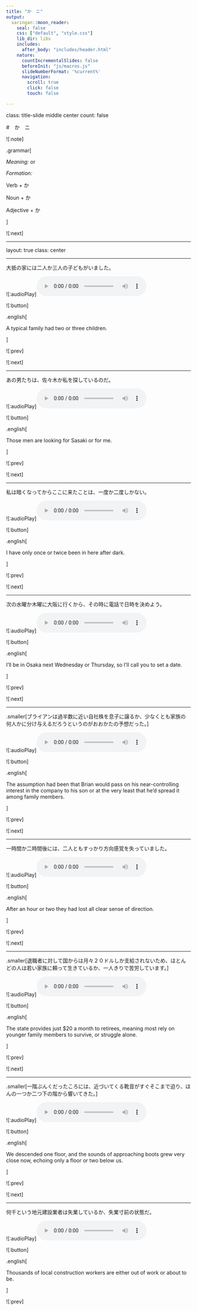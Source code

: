 ```yaml
---
title: "か　ニ"
output:
  xaringan::moon_reader:
    seal: false
    css: ["default", "style.css"]
    lib_dir: libs
    includes: 
      after_body: "includes/header.html"
    nature:
      countIncrementalSlides: false
      beforeInit: "js/macros.js"
      slideNumberFormat: '%current%'
      navigation:
        scroll: true
        click: false
        touch: false

---
```

class: title-slide middle center
count: false

#　か　ニ

![:note]

.grammar[

*Meaning:* or

*Formation:* 

Verb + か

Noun + か

Adjective + か

]

![:next]

---

layout: true
class: center

---

大抵の家には二人か三人の子どもがいました。

![:audioPlay]![:audio](15/ka-2-01.mp3)

![:button]

.english[

A typical family had two or three children.

]

![:prev]

![:next]

---

あの男たちは、佐々木か私を探しているのだ。

![:audioPlay]![:audio](15/ka-2-02.mp3)

![:button]

.english[

Those men are looking for Sasaki or for me.

]

![:prev]

![:next]

---

私は暗くなってからここに来たことは、一度か二度しかない。

![:audioPlay]![:audio](15/ka-2-03.mp3)

![:button]

.english[

I have only once or twice been in here after dark.

]

![:prev]

![:next]

---

次の水曜か木曜に大阪に行くから、その時に電話で日時を決めよう。

![:audioPlay]![:audio](15/ka-2-04.mp3)

![:button]

.english[

I’ll be in Osaka next Wednesday or Thursday, so I’ll call you to set a date.

]

![:prev]

![:next]

---

.smaller[ブライアンは過半数に近い自社株を息子に譲るか、少なくとも家族の何人かに分け与えるだろうというのがおおかたの予想だった。]

![:audioPlay]![:audio](15/ka-2-05.mp3)

![:button]

.english[

The assumption had been that Brian would pass on his near-controlling interest in the company to his son or at the very least that he’d spread it among family members.

]

![:prev]

![:next]

---

一時間か二時間後には、二人ともすっかり方向感覚を失っていました。

![:audioPlay]![:audio](15/ka-2-06.mp3)

![:button]

.english[

After an hour or two they had lost all clear sense of direction.

]

![:prev]

![:next]

---

.smaller[退職者に対して国からは月々２０ドルしか支給されないため、ほとんどの人は若い家族に頼って生きているか、一人きりで苦労しています。]

![:audioPlay]![:audio](15/ka-2-07.mp3)

![:button]

.english[

The state provides just $20 a month to retirees, meaning most rely on younger family members to survive, or struggle alone.

]

![:prev]

![:next]

---

.smaller[一階ぶんくだったころには、近づいてくる靴音がすぐそこまで迫り、ほんの一つか二つ下の階から響いてきた。]

![:audioPlay]![:audio](15/ka-2-08.mp3)

![:button]

.english[

We descended one floor, and the sounds of approaching boots grew very close now, echoing only a floor or two below us.

]

![:prev]

![:next]

---

何千という地元建設業者は失業しているか、失業寸前の状態だ。

![:audioPlay]![:audio](15/ka-2-09.mp3)

![:button]

.english[

Thousands of local construction workers are either out of work or about to be.

]

![:prev]

